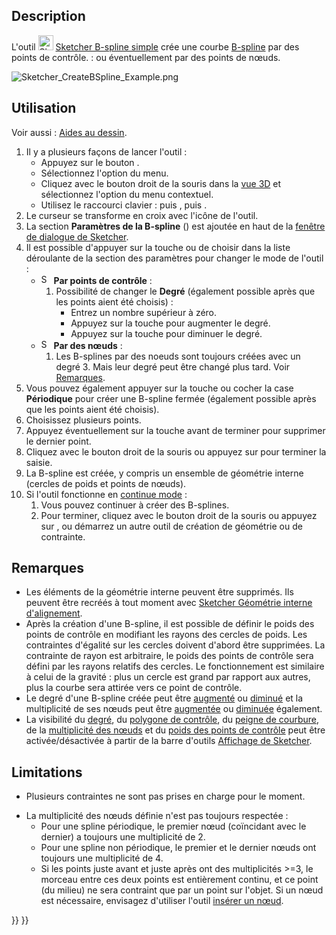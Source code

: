 <languages/>

{{Docnav/fr
|[[Sketcher_CreateArcSlot/fr|Contour oblong en arc]]
|[[Sketcher_CreatePeriodicBSpline/fr|B-spline périodique]]
|[[Sketcher_Workbench/fr|Atelier Sketcher]]
|IconL=Sketcher_CreateArcSlot.svg
|IconR=Sketcher_CreatePeriodicBSpline.svg
|IconC=Workbench_Sketcher.svg
}}

{{GuiCommand/fr
|Name=Sketcher CreateBSpline
|Name/fr=Sketcher B-spline simple
|MenuLocation=Esquisse → Géométries d'esquisse → Créer une B-spline
|Workbenches=[[Sketcher_Workbench/fr|Sketcher]]
|Shortcut={{KEY|G}} {{KEY|B}} {{KEY|B}}
|Version=0.17
|SeeAlso=[[Sketcher_CreatePeriodicBSpline/fr|Sketcher B-spline périodique]]
}}

==Description==

L'outil [[Image:Sketcher_CreateBSpline.svg|24px]] [[Sketcher_CreateBSpline/fr|Sketcher B-spline simple]] crée une courbe [[B-Splines/fr|B-spline]] par des points de contrôle. {{Version|1.0}} : ou éventuellement par des points de nœuds.

[[Image:Sketcher_CreateBSpline_Example.png]]
{{Caption|Courbe B-spline (en blanc) définie par 5 points de contrôle.<br>
Le polygone de contrôle (vert) relie les points de contrôle (marqués par des cercles de poids en jaune foncé).<br>
Le chiffre 3 (vert, sans parenthèses) au centre fait référence au [[Sketcher_BSplineIncreaseDegree/fr#Description|degré]] de la B-spline.<br>
Les nombres (1) et (4) (verts, entre parenthèses) correspondent à la [[Sketcher_BSplineDecreaseKnotMultiplicity/fr#Description|multiplicité]] des points des nœuds.<br>
Les nombres [1.00] (verts, entre parenthèses) correspondent aux poids des points de contrôle.}}

<span id="Usage"></span>
==Utilisation==

Voir aussi : [[Sketcher_Workbench/fr#Aides_au_dessin|Aides au dessin]].

# Il y a plusieurs façons de lancer l'outil :
#* Appuyez sur le bouton {{Button|[[Image:Sketcher_CreateBSpline.svg|16px]] [[Sketcher_CreateBSpline/fr|B-spline par les points de contrôle]]}}.
#* Sélectionnez l'option {{MenuCommand|Esquisse → Géométries d'esquisse → [[Image:Sketcher_CreateBSpline.svg|16px]] Créer une B-spline}} du menu.
#* Cliquez avec le bouton droit de la souris dans la [[3D_view/fr|vue 3D]] et sélectionnez l'option {{MenuCommand|[[Image:Sketcher_CreateBSpline.svg|16px]] Créer une B-spline}} du menu contextuel. {{Version/fr|0.22}}
#* Utilisez le raccourci clavier : {{KEY|G}} puis {{KEY|B}}, puis {{KEY|B}}.
# Le curseur se transforme en croix avec l'icône de l'outil.
# La section '''Paramètres de la B-spline''' ({{Version/fr|1.0}}) est ajoutée en haut de la [[Sketcher_Dialog/fr|fenêtre de dialogue de Sketcher]].
# Il est possible d'appuyer sur la touche {{KEY|M}} ou de choisir dans la liste déroulante de la section des paramètres pour changer le mode de l'outil :
#* [[Image:Sketcher_CreateBSpline.svg|16px]] '''Par points de contrôle''' :
#*# Possibilité de changer le '''Degré''' (également possible après que les points aient été choisis) :
#*#* Entrez un nombre supérieur à zéro.
#*#* Appuyez sur la touche {{KEY|U}} pour augmenter le degré.
#*#* Appuyez sur la touche {{KEY|J}} pour diminuer le degré.
#* [[Image:Sketcher_CreateBSplineByInterpolation.svg|16px]] '''Par des nœuds''' : {{Version/fr|1.0}}
#*# Les B-splines par des noeuds sont toujours créées avec un degré 3. Mais leur degré peut être changé plus tard. Voir [[#Remarques|Remarques]].
# Vous pouvez également appuyer sur la touche {{KEY|R}} ou cocher la case '''Périodique''' pour créer une B-spline fermée (également possible après que les points aient été choisis). {{Version/fr|1.0}}
# Choisissez plusieurs points.
# Appuyez éventuellement sur la touche {{KEY|F}} avant de terminer pour supprimer le dernier point. {{Version/fr|1.0}}
# Cliquez avec le bouton droit de la souris ou appuyez sur {{KEY|Échap}} pour terminer la saisie.
# La B-spline est créée, y compris un ensemble de géométrie interne (cercles de poids et points de nœuds).
# Si l'outil fonctionne en [[Sketcher_Workbench/fr#Modes_continus|continue mode]] :
## Vous pouvez continuer à créer des B-splines.
## Pour terminer, cliquez avec le bouton droit de la souris ou appuyez sur {{KEY|Échap}}, ou démarrez un autre outil de création de géométrie ou de contrainte.

<span id="Notes"></span>
==Remarques==

* Les éléments de la géométrie interne peuvent être supprimés. Ils peuvent être recréés à tout moment avec [[Sketcher_RestoreInternalAlignmentGeometry/fr|Sketcher Géométrie interne d'alignement]].
* Après la création d'une B-spline, il est possible de définir le poids des points de contrôle en modifiant les rayons des cercles de poids. Les contraintes d'égalité sur les cercles doivent d'abord être supprimées. La contrainte de rayon est arbitraire, le poids des points de contrôle sera défini par les rayons relatifs des cercles. Le fonctionnement est similaire à celui de la gravité : plus un cercle est grand par rapport aux autres, plus la courbe sera attirée vers ce point de contrôle.
* Le degré d'une B-spline créée peut être [[Sketcher_BSplineIncreaseDegree/fr|augmenté]] ou [[Sketcher_BSplineDecreaseDegree/fr|diminué]] et la multiplicité de ses nœuds peut être [[Sketcher_BSplineIncreaseKnotMultiplicity/fr|augmentée]] ou [[Sketcher_BSplineIncreaseKnotMultiplicity/fr|diminuée]] également.
* La visibilité du [[Sketcher_BSplineDegree/fr|degré]], du [[Sketcher_BSplinePolygon/fr|polygone de contrôle]], du [[Sketcher_BSplineComb/fr|peigne de courbure]], de la [[Sketcher_BSplineKnotMultiplicity/fr|multiplicité des nœuds]] et du [[Sketcher_BSplinePoleWeight/fr|poids des points de contrôle]] peut être activée/désactivée à partir de la barre d'outils [[Sketcher_Workbench/fr#Affichage|Affichage de Sketcher]].

==Limitations==

* Plusieurs contraintes ne sont pas prises en charge pour le moment.

* La multiplicité des nœuds définie n'est pas toujours respectée :
** Pour une spline périodique, le premier nœud (coïncidant avec le dernier) a toujours une multiplicité de 2.
** Pour une spline non périodique, le premier et le dernier nœuds ont toujours une multiplicité de 4.
** Si les points juste avant et juste après ont des multiplicités >=3, le morceau entre ces deux points est entièrement continu, et ce point (du milieu) ne sera contraint que par un point sur l'objet. Si un nœud est nécessaire, envisagez d'utiliser l'outil [[Sketcher_BSplineInsertKnot/fr|insérer un nœud]].


{{Docnav/fr
|[[Sketcher_CreateArcSlot/fr|Contour oblong en arc]]
|[[Sketcher_CreatePeriodicBSpline/fr|B-spline périodique]]
|[[Sketcher_Workbench/fr|Atelier Sketcher]]
|IconL=Sketcher_CreateArcSlot.svg
|IconR=Sketcher_CreatePeriodicBSpline.svg
|IconC=Workbench_Sketcher.svg
}}

{{Sketcher_Tools_navi{{#translation:}}}}
{{Userdocnavi{{#translation:}}}}